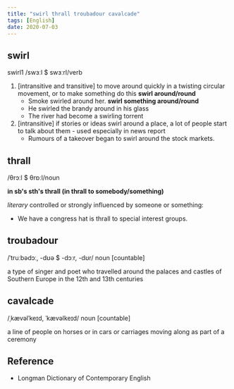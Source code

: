 ```yaml
---
title: "swirl thrall troubadour cavalcade"
tags: [English]
date: 2020-07-03
---
```


## swirl

swirl1 /swɜːl $ swɜːrl/verb

1. [intransitive and transitive] to move around quickly in a twisting circular
   movement, or to make something do this
   **swirl around/round**
    - Smoke swirled around her.
   **swirl something around/round**
    - He swirled the brandy around in his glass
    - The river had become a swirling torrent
2. [intransitive] if stories or ideas swirl around a place, a lot of people
   start to talk about them - used especially in news report
   - Rumours of a takeover began to swirl around the stock markets.

## thrall

/θrɔːl $ θrɒːl/noun

**in sb's sth's thrall (in thrall to somebody/something)**

*literary* controlled or strongly influenced by someone or something:

- We have a congress hat is thrall to special interest groups.

## troubadour

/ˈtruːbədɔː, -dʊə $ -dɔːr, -dʊr/ noun [countable]

a type of singer and poet who travelled around the palaces and castles of
Southern Europe in the 12th and 13th centuries

## cavalcade

/ˌkævəlˈkeɪd, ˈkævəlkeɪd/ noun [countable]

a line of people on horses or in cars or carriages moving along as part of a ceremony

## Reference

- Longman Dictionary of Contemporary English